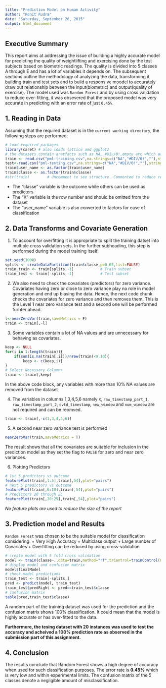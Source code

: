 ```yaml
---
title: "Prediction Model on Human Activity"
author: "Ronit Rudra"
date: "Saturday, September 26, 2015"
output: html_document
---
```


## Executive Summary ##
This report aims at addressing the issue of building a highly accurate model for predicting the quality of weightlifting and exercising done by the test subjects based on biometric readings. The quality is divided into 5 classes A through E and has a lot of variables it depends on. The subsequent sections outline the methodology of analyzing the data, transforming it, building train and test sets and to build a responsive moodel to accurately draw out relationship between the input(biometric) and output(quality of exercise).
The model used was `Random Forest` and by using cross validation to reduce over-fitting, it was obsevered that the proposed model was very accurate in predicting with an error rate of just `0.45%`.

## 1. Reading in Data ###

Assuming that the required dataset is in the `current working directory`, the following steps are performed:

```r
# Load required packages
library(caret) # also loads lattice and ggplot2
# the datasets contain aretfacts such as NA, #DIv/0!,empty etc which are to be replaced with NA
train <- read.csv("pml-training.csv",na.strings=c("NA","#DIV/0!",""),stringsAsFactors=FALSE)
test<-read.csv("pml-testing.csv",na.strings=c("NA","#DIV/0!",""),stringsAsFactors=FALSE)
train$user_name <- as.factor(train$user_name)
train$classe <- as.factor(train$classe)
#str(train)        # Uncomment to see structure. Commented to reduce report size
```
<ul>
<li> The "classe" variable is the outcome while others can be used as predictors </li>
<li> The "X" variable is the row number and should be omitted from the dataset </li>
<li> The "user_name" variable is also converted to factors for ease of classification </li>
</ul>

## 2. Data Transforms and Covariate Generation ## 

1. To account for overfitting it is appropriate to split the training datset into multiple cross validation sets.
In the further subheading, this step is performed during the model training itself.

```r
set.seed(1000)
splits <- createDataPartition(train$classe,p=0.65,list=FALSE)
train_train <- train[splits,-1]            # Train subset
train_test <- train[-splits,-1]            # Test subset
```

2. We also need to check the covariates (predictors) for zero variance. Covariates having zero or close to zero variance play no role in model generation and end up biasing the data. Hence, the next code chunk checks the covariates for zero variance and then removes them. This is the Level 1 near zero variance test and a second one will be performed furhter ahead.

```r
l<-nearZeroVar(train,saveMetrics = F)
train <- train[,-l]
```

3. Some variables contain a lot of NA values and are unnecessary for behaving as covariates.

```r
keep <- NULL
for(i in 1:length(train)){
    if(sum(is.na(train[,i]))/nrow(train)<0.10){
        keep <- c(keep,i)}
}
# Select Necessary Columns
train <- train[,keep]
```
 In the above code block, any variables with more than 10% NA values are removed from the dataset
 
4. The variables in columns 1,3,4,5,6 namely `X`, `raw_timestamp_part_1`, `raw_timestamp_part_2`, `cvtd_timestamp`, `new_window` and `num_window` are not required and can be reomved.

```r
train <- train[,-c(1,3,4,5,6)]
```

5. A second near zero variance test is performed
```r
nearZeroVar(train,saveMetrics = T)
```

The result shows that all the covariates are suitable for inclusion in the prediction model as they set the flag to `FALSE` for zero and near zero variances.

6. Plotting Predictors
```r
# 1st 5 predictors vs outcome
featurePlot(train[,1:5],train[,54],plot="pairs")
# next 5 predictors vs outcome
featurePlot(train[,6:10],train[,54],plot="pairs")
# Predictors 20 through 25
featurePlot(train[,20:25],train[,54],plot="pairs")
```

*No feature plots are used to reduce the size of the report*

## 3. Prediction model and Results ##
`Random Forest` was chosen to be the suitable model for classification considering:
    + Very High Accuracy
    + Multiclass output
    + Large number of Covariates
    + Overfitting can be reduced by using cross-validation
    
```r
# create model with 5 fold cross validation
model <- train(classe~.,data=train,method="rf",trControl=trainControl(method="cv",number=5))
# display model and confusion matrix
model$finalModel
# check model predictions
train_test <- train[-splits,]
pred <- predict(model, train_test)
train_test$predRight <- pred==train_test$classe
# confusion matrix
table(pred,train_test$classe)
```
A random part of the training dataset was used for the prediction and the confusion matrix shows 100% classification. It could mean that the model is highly accurate or has over-fitted to the data.

**Furthermore, the tesing dataset with 20 instances was used to test the accuracy and acheived a 100% prediction rate as observed in the submission part of this assignment.**

## 4. Conclusion ##
The results conclude that Random Forest shows a high degree of accuracy when used for such classification purposes. The error rate is **0.45%** which is very low and within experimental limits. The confusion matrix of the 5 classes denote a negligible amount of misclassification.
